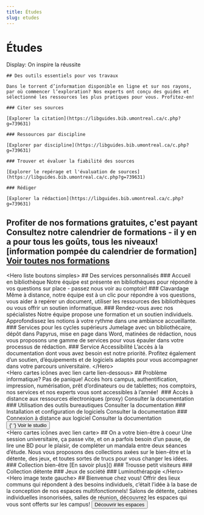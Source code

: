 ```yaml
---
title: Études
slug: etudes
---
```


# Études

Display: On inspire la réussite

<Section fond="bleu-50">
  <Hero cartes icônes avec lien carte lien-dessous>

    ## Des outils essentiels pour vos travaux
    
    Dans le torrent d’information disponible en ligne et sur nos rayons, par où commencer l’exploration? Nos experts ont conçu des guides et sélectionné les ressources les plus pratiques pour vous. Profitez-en!
    
    ### Citer ses sources
    
    [Explorer la citation](https://libguides.bib.umontreal.ca/c.php?g=739631)
    
    ### Ressources par discipline
    
    [Explorer par discipline](https://libguides.bib.umontreal.ca/c.php?g=739631)
    
    ### Trouver et évaluer la fiabilité des sources
    
    [Explorer le repérage et l'évaluation de sources](https://libguides.bib.umontreal.ca/c.php?g=739631)
    
    ### Rédiger
    
    [Explorer la rédaction](https://libguides.bib.umontreal.ca/c.php?g=739631)

  </Hero>
</Section>

<Section fond="bleu-50">

## Profiter de nos formations gratuites, c'est payant Consultez notre calendrier de formations - il y en a pour tous les goûts, tous les niveaux! [information pompée du calendrier de formation] [Voir toutes nos formations]()

</Section>

<Section fond="vert-foncé-600">
  &lt;Hero liste boutons simples&gt;
    ## Des services personnalisés ### Accueil en bibliothèque Notre équipe est présente en bibliothèques pour répondre à vos questions sur place - passez nous voir au comptoir! ### Clavardage Même à distance, notre équipe est à un clic pour répondre à vos questions, vous aider à repérer un document, utiliser les ressources des bibliothèques ou vous offrir un soutien informatique. ### Rendez-vous avec nos spécialistes Notre équipe propose une formation et un soutien individuels. Approfondissez les notions à votre rythme dans une ambiance accueillante. ### Services pour les cycles supérieurs Jumelage avec un bibliothécaire, dépôt dans Papyrus, mise en page dans Word, matinées de rédaction, nous vous proposons une gamme de services pour vous épauler dans votre processus de rédaction. ### Service Accessibilité L’accès à la documentation dont vous avez besoin est notre priorité. Profitez également d’un soutien, d’équipements et de logiciels adaptés pour vous accompagner dans votre parcours universitaire.
  &lt;/Hero&gt;
</Section>

<Section fond="bleu-50">
  &lt;Hero cartes icônes avec lien carte lien-dessous&gt;
    ## Problème informatique? Pas de panique! Accès hors campus, authentification, impression, numérisation, prêt d’ordinateurs ou de tablettes; nos comptoirs, nos services et nos experts vous sont accessibles à l’année!  ### Accès à distance aux ressources électroniques (proxy) Consulter la documentation ### Utilisation des outils bureautiques Consulter la documentation ### Installation et configuration de logiciels Consulter la documentation ### Connexion à distance aux logiciel Consulter la documentation
    <Button primaire externe>
      {' '}
      Voir le studio
    </Button>
  </Hero>
</Section>

<Section fond="bleu-200">
  &lt;Hero cartes icônes avec lien carte&gt;
    ## On a votre bien-être à coeur Une session universitaire, ça passe vite, et on a parfois besoin d’un pause, de lire une BD pour le plaisir, de compléter un mandala entre deux séances d’étude. Nous vous proposons des collections axées sur le bien-être et la détente, des jeux, et toutes sortes de trucs pour vous changer les idées. ### Collection bien-être [En savoir plus]() ### Trousse petit visiteurs ### Collection détente ### Jeux de société ### Luminothérapqie
  &lt;/Hero&gt;
</Section>

<Section fond="bleu-50">
  &lt;Hero image texte gauche&gt;
    ## Bienvenue chez vous! Offrir des lieux communs qui répondent à des besoins individuels, c’était l’idée à la base de la conception de nos espaces multifonctionnels! Salons de détente, cabines individuelles insonorisées, salles de réunion, découvrez les espaces qui vous sont offerts sur les campus!
    <Button primaire interne>
      Découvrir les espaces
    </Button>
  </Hero>
</Section>
